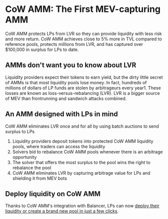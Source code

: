 # CoW AMM: The First MEV-capturing AMM

CoW AMM protects LPs from LVR so they can provide liquidity with less risk and more return. CoW AMM achieves close to 5% more in TVL compared to reference pools, protects millions from LVR, and has captured over $100,000 in surplus for LPs to date. 

## AMMs don't want you to know about LVR

Liquidity providers expect their tokens to earn yield, but the dirty little secret of AMMs is that most liquidity pools lose money. In fact, hundreds of millions of dollars of LP funds are stolen by arbitrageurs every year1. These losses are known as loss-versus-rebalancing (LVR). LVR is a bigger source of MEV than frontrunning and sandwich attacks combined.

## An AMM designed with LPs in mind

CoW AMM eliminates LVR once and for all by using batch auctions to send surplus to LPs

1. Liquidity providers deposit tokens into protected CoW AMM liquidity pools, where traders can access the liquidity
2. Solvers bid to rebalance CoW AMM pools whenever there is an arbitrage opportunity
3. The solver that offers the most surplus to the pool wins the right to rebalance the pool
4. CoW AMM eliminates LVR by capturing arbitrage value for LPs and shielding it from MEV bots

## Deploy liquidity on CoW AMM

Thanks to CoW AMM's integration with Balancer, LPs can now [deploy their liquidity or create a brand new pool in just a few clicks](https://balancer.fi/pools/cow). 
